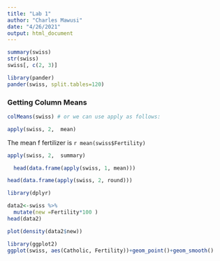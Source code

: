 ```yaml
---
title: "Lab 1"
author: "Charles Mawusi"
date: "4/26/2021"
output: html_document
---
```

```r
summary(swiss)
str(swiss)
swiss[, c(2, 3)]

```

```r
library(pander)
pander(swiss, split.tables=120)

```
### Getting Column Means 
```r
colMeans(swiss) # or we can use apply as follows:

apply(swiss, 2,  mean)

```
The mean f fertilizer is `r mean(swiss$Fertility)`

```r
apply(swiss, 2,  summary)

```
```r
  head(data.frame(apply(swiss, 1, mean)))
```
```r
head(data.frame(apply(swiss, 2, round)))
```

```r
library(dplyr)

data2<-swiss %>% 
  mutate(new =Fertility*100 )
head(data2)
```
  
```r
plot(density(data2$new))


```
```r
library(ggplot2)
ggplot(swiss, aes(Catholic, Fertility))+geom_point()+geom_smooth()
```


